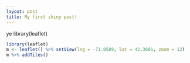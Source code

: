 ```yaml
---
layout: post
title: My first shiny post!
---
```


ye
library(leaflet)

```r
library(leaflet)
m <- leaflet() %>% setView(lng = -71.0589, lat = 42.3601, zoom = 12)
m %>% addTiles()
```
